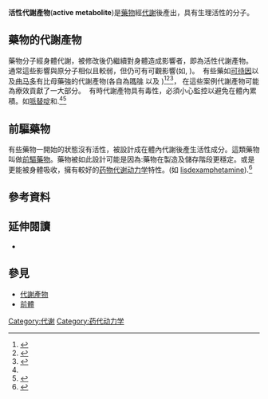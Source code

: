 '''活性代謝產物'''('''active metabolite''')是[[藥物|藥物]]經[[代謝|代謝]]後產出，具有生理活性的分子。

== 藥物的代謝產物 ==
藥物分子經身體代謝，被修改後仍繼續對身體造成影響者，即為活性代謝產物。 通常這些影響與原分子相似且較弱，但仍可有可觀影響(如{{tsl|en|11-hydroxy-THC||11-hydroxy-THC}}, {{tsl|en|morphine-6-glucuronide||morphine-6-glucuronide}})。  有些藥如[[可待因|可待因]]以及[[曲马多|曲马多]]有比母藥強的代謝產物(各自為[[嗎啡|嗎啡]] 以及{{tsl|en|O-Desmethyltramadol||''O''-desmethyltramadol}} )<ref name="pmid10850391">{{cite journal |author=Haffen E, Paintaud G, Berard M, Masuyer C, Bechtel Y, Bechtel PR |title=On the assessment of drug metabolism by assays of codeine and its main metabolites |journal=Therapeutic Drug Monitoring |volume=22 |issue=3 |pages=258–65 |date=June 2000 |pmid=10850391 |doi= 10.1097/00007691-200006000-00005|url=}}</ref><ref name="pmid8764759">{{cite journal |author=Raffa RB |title=A novel approach to the pharmacology of analgesics |journal=The American Journal of Medicine |volume=101 |issue=1A |pages=40S–46S |date=July 1996 |pmid=8764759 |doi= 10.1016/s0002-9343(96)00137-4 }}</ref><ref name="pmid19515014">{{cite journal |author=Zhou SF, Zhou ZW, Yang LP, Cai JP |title=Substrates, inducers, inhibitors and structure-activity relationships of human Cytochrome P450 2C9 and implications in drug development |journal=Current Medicinal Chemistry |volume=16 |issue=27 |pages=3480–675 |year=2009 |pmid=19515014 |doi= 10.2174/092986709789057635|url=}}</ref>， 在這些案例代謝產物可能為療效貢獻了一大部分。  有時代謝產物具有毒性，必須小心監控以避免在體內累積。如[[哌替啶|哌替啶]]和{{tsl|en|Dextropropoxyphene||dextropropoxyphene}}.<ref name="pmid19515014"/><ref name="pmid18958460">{{cite journal |author=Coller JK, Christrup LL, Somogyi AA |title=Role of active metabolites in the use of opioids |journal=European Journal of Clinical Pharmacology |volume=65 |issue=2 |pages=121–39 |date=February 2009 |pmid=18958460 |doi=10.1007/s00228-008-0570-y |url=}}</ref>

== 前驅藥物 ==
{{main|前驅藥物}}
有些藥物一開始的狀態沒有活性，被設計成在體內代謝後產生活性成分。這類藥物叫做[[前驅藥物|前驅藥物]]。藥物被如此設計可能是因為:藥物在製造及儲存階段更穩定。或是更能被身體吸收，擁有較好的[[药物代谢动力学|药物代谢动力学]]特性。(如 [[lisdexamphetamine|lisdexamphetamine]]).<ref name="pmid19937841">{{cite journal |author=Müller CE |title=Prodrug approaches for enhancing the bioavailability of drugs with low solubility |journal=Chemistry & Biodiversity |volume=6 |issue=11 |pages=2071–83 |date=November 2009 |pmid=19937841 |doi=10.1002/cbdv.200900114 |url=}}</ref>

== 參考資料 ==
{{Reflist}}

==延伸閱讀==
* {{cite book|authors=Nedderman, Angus N.R. & Walker, Don K.|chapter=Metabolite testing in drug development|editor=Bonate, Peter L.|title=Pharmacokinetics in Drug Development: Advances and Applications, Volume 3|publisher=Springer|year=2011|isbn=9781441979360|url=http://books.google.com/books?id=MUYUeKb_rpIC&pg=PA131|access-date=2016-03-04|archive-date=2014-07-29|archive-url=https://web.archive.org/web/20140729155422/http://books.google.com/books?id=MUYUeKb_rpIC&pg=PA131|dead-url=no}}

==參見==
*[[代謝產物|代謝產物]]
*[[前體|前體]]

[[Category:代谢|Category:代谢]]
[[Category:药代动力学|Category:药代动力学]]